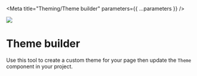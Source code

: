 

<Meta title="Theming/Theme builder" parameters={{ ...parameters }} />

![](https://graphics.thomsonreuters.com/style-assets/images/logos/reuters-graphics-logo/svg/graphics-logo-color-dark.svg)

# Theme builder

Use this tool to create a custom theme for your page then update the `Theme` component in your project.

<ThemeBuilder />

